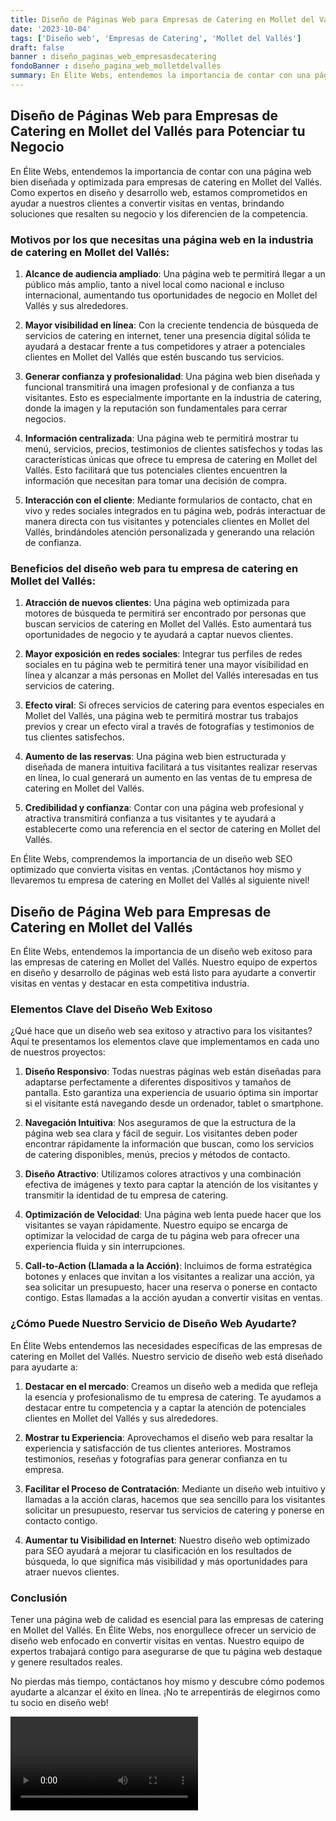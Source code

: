 ```yaml
---
title: Diseño de Páginas Web para Empresas de Catering en Mollet del Vallés
date: '2023-10-04'
tags: ['Diseño web', 'Empresas de Catering', 'Mollet del Vallés']
draft: false
banner : diseño_paginas_web_empresasdecatering
fondoBanner : diseño_pagina_web_molletdelvallés
summary: En Élite Webs, entendemos la importancia de contar con una página web bien diseñada y optimizada para empresas de catering en Mollet del Vallés. Como expertos en diseño y desarrollo web, estamos comprometidos en ayudar a nuestros clientes a convertir visitas en ventas, brindando soluciones que resalten su negocio y los diferencien de la competencia.
---
```


## **Diseño de Páginas Web para Empresas de Catering en Mollet del Vallés para Potenciar tu Negocio**

En Élite Webs, entendemos la importancia de contar con una página web bien diseñada y optimizada para empresas de catering en Mollet del Vallés. Como expertos en diseño y desarrollo web, estamos comprometidos en ayudar a nuestros clientes a convertir visitas en ventas, brindando soluciones que resalten su negocio y los diferencien de la competencia.

### Motivos por los que necesitas una página web en la industria de catering en Mollet del Vallés:

1. **Alcance de audiencia ampliado**: Una página web te permitirá llegar a un público más amplio, tanto a nivel local como nacional e incluso internacional, aumentando tus oportunidades de negocio en Mollet del Vallés y sus alrededores.

2. **Mayor visibilidad en línea**: Con la creciente tendencia de búsqueda de servicios de catering en internet, tener una presencia digital sólida te ayudará a destacar frente a tus competidores y atraer a potenciales clientes en Mollet del Vallés que estén buscando tus servicios.

3. **Generar confianza y profesionalidad**: Una página web bien diseñada y funcional transmitirá una imagen profesional y de confianza a tus visitantes. Esto es especialmente importante en la industria de catering, donde la imagen y la reputación son fundamentales para cerrar negocios.

4. **Información centralizada**: Una página web te permitirá mostrar tu menú, servicios, precios, testimonios de clientes satisfechos y todas las características únicas que ofrece tu empresa de catering en Mollet del Vallés. Esto facilitará que tus potenciales clientes encuentren la información que necesitan para tomar una decisión de compra.

5. **Interacción con el cliente**: Mediante formularios de contacto, chat en vivo y redes sociales integrados en tu página web, podrás interactuar de manera directa con tus visitantes y potenciales clientes en Mollet del Vallés, brindándoles atención personalizada y generando una relación de confianza.

### Beneficios del diseño web para tu empresa de catering en Mollet del Vallés:

1. **Atracción de nuevos clientes**: Una página web optimizada para motores de búsqueda te permitirá ser encontrado por personas que buscan servicios de catering en Mollet del Vallés. Esto aumentará tus oportunidades de negocio y te ayudará a captar nuevos clientes.

2. **Mayor exposición en redes sociales**: Integrar tus perfiles de redes sociales en tu página web te permitirá tener una mayor visibilidad en línea y alcanzar a más personas en Mollet del Vallés interesadas en tus servicios de catering.

3. **Efecto viral**: Si ofreces servicios de catering para eventos especiales en Mollet del Vallés, una página web te permitirá mostrar tus trabajos previos y crear un efecto viral a través de fotografías y testimonios de tus clientes satisfechos.

4. **Aumento de las reservas**: Una página web bien estructurada y diseñada de manera intuitiva facilitará a tus visitantes realizar reservas en línea, lo cual generará un aumento en las ventas de tu empresa de catering en Mollet del Vallés.

5. **Credibilidad y confianza**: Contar con una página web profesional y atractiva transmitirá confianza a tus visitantes y te ayudará a establecerte como una referencia en el sector de catering en Mollet del Vallés.

En Élite Webs, comprendemos la importancia de un diseño web SEO optimizado que convierta visitas en ventas. ¡Contáctanos hoy mismo y llevaremos tu empresa de catering en Mollet del Vallés al siguiente nivel!

<GifSeo />

<Cta />

## Diseño de Página Web para Empresas de Catering en Mollet del Vallés

En Élite Webs, entendemos la importancia de un diseño web exitoso para las empresas de catering en Mollet del Vallés. Nuestro equipo de expertos en diseño y desarrollo de páginas web está listo para ayudarte a convertir visitas en ventas y destacar en esta competitiva industria.

### Elementos Clave del Diseño Web Exitoso

¿Qué hace que un diseño web sea exitoso y atractivo para los visitantes? Aquí te presentamos los elementos clave que implementamos en cada uno de nuestros proyectos:

1. **Diseño Responsivo**: Todas nuestras páginas web están diseñadas para adaptarse perfectamente a diferentes dispositivos y tamaños de pantalla. Esto garantiza una experiencia de usuario óptima sin importar si el visitante está navegando desde un ordenador, tablet o smartphone.

2. **Navegación Intuitiva**: Nos aseguramos de que la estructura de la página web sea clara y fácil de seguir. Los visitantes deben poder encontrar rápidamente la información que buscan, como los servicios de catering disponibles, menús, precios y métodos de contacto.

3. **Diseño Atractivo**: Utilizamos colores atractivos y una combinación efectiva de imágenes y texto para captar la atención de los visitantes y transmitir la identidad de tu empresa de catering.

4. **Optimización de Velocidad**: Una página web lenta puede hacer que los visitantes se vayan rápidamente. Nuestro equipo se encarga de optimizar la velocidad de carga de tu página web para ofrecer una experiencia fluida y sin interrupciones.

5. **Call-to-Action (Llamada a la Acción)**: Incluimos de forma estratégica botones y enlaces que invitan a los visitantes a realizar una acción, ya sea solicitar un presupuesto, hacer una reserva o ponerse en contacto contigo. Estas llamadas a la acción ayudan a convertir visitas en ventas.

### ¿Cómo Puede Nuestro Servicio de Diseño Web Ayudarte?

En Élite Webs entendemos las necesidades específicas de las empresas de catering en Mollet del Vallés. Nuestro servicio de diseño web está diseñado para ayudarte a:

1. **Destacar en el mercado**: Creamos un diseño web a medida que refleja la esencia y profesionalismo de tu empresa de catering. Te ayudamos a destacar entre tu competencia y a captar la atención de potenciales clientes en Mollet del Vallés y sus alrededores.

2. **Mostrar tu Experiencia**: Aprovechamos el diseño web para resaltar la experiencia y satisfacción de tus clientes anteriores. Mostramos testimonios, reseñas y fotografías para generar confianza en tu empresa.

3. **Facilitar el Proceso de Contratación**: Mediante un diseño web intuitivo y llamadas a la acción claras, hacemos que sea sencillo para los visitantes solicitar un presupuesto, reservar tus servicios de catering y ponerse en contacto contigo.

4. **Aumentar tu Visibilidad en Internet**: Nuestro diseño web optimizado para SEO ayudará a mejorar tu clasificación en los resultados de búsqueda, lo que significa más visibilidad y más oportunidades para atraer nuevos clientes.

### Conclusión

Tener una página web de calidad es esencial para las empresas de catering en Mollet del Vallés. En Élite Webs, nos enorgullece ofrecer un servicio de diseño web enfocado en convertir visitas en ventas. Nuestro equipo de expertos trabajará contigo para asegurarse de que tu página web destaque y genere resultados reales.

No pierdas más tiempo, contáctanos hoy mismo y descubre cómo podemos ayudarte a alcanzar el éxito en línea. ¡No te arrepentirás de elegirnos como tu socio en diseño web!

<Video />

<CtaBot job='Empresas de Catering' city='Mollet del Vallés'/>

<Gmaps query='Mollet del Vallés+españa+maps' />